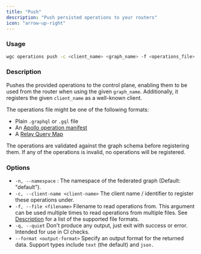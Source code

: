 ```yaml
---
title: "Push"
description: "Push persisted operations to your routers"
icon: "arrow-up-right"
---
```


### Usage

```bash
wgc operations push -c <client_name> <graph_name> -f <operations_file>
```

### Description

Pushes the provided operations to the control plane, enabling them to be used from the router when using the given `graph_name`. Additionally, it registers the given `client_name` as a well-known client.

The operations file might be one of the following formats:

- Plain `.graphql` or `.gql` file
- An [Apollo operation manifest](https://www.apollographql.com/docs/kotlin/advanced/persisted-queries/#1-generate-operation-manifest)
- A [Relay Query Map](https://relay.dev/docs/guides/persisted-queries/)

The operations are validated against the graph schema before registering them. If any of the operations is invalid, no operations will be registered.

### Options

- `-n, --namespace` : The namespace of the federated graph (Default: "default").
- `-c, --client-name <client-name>` The client name / identifier to register these operations under.
- `-f, --file <filename>` Filename to read operations from. This argument can be used multiple times to read operations from multiple files. See [Description](/cli/operations/push#description) for a list of the supported file formats.
- `-q, --quiet` Don't produce any output, just exit with success or error. Intended for use in CI checks.
- `--format <output-format>` Specify an output format for the returned data. Support types include `text` (the default) and `json.`
